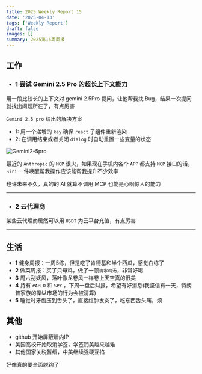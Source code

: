 ```yaml
---
title: 2025 Weekly Report 15
date: '2025-04-13'
tags: ['Weekly Report']
draft: false
images: []
summary: 2025第15周周报
---
```


<TOCInline toc={props.toc}/>

## 工作

- ### 1 尝试 Gemini 2.5 Pro 的超长上下文能力

用一段比较长的上下文对 gemini 2.5Pro 提问，让他帮我找 Bug，结果一次提问就找出问题所在了，有点厉害


`Gemini 2.5 pro` 给出的解决方案

- 1: 用一个递增的 `key` 确保 `react` 子组件重新渲染
- 2: 在调用结束或者关闭 `dialog` 时自动重置一些变量的状态

![Gemini2-5pro](/static/images/2025-w15/gemini2.5pro.png)


最近的 `Anthropic` 的 `MCP` 很火，如果现在手机内各个 `APP` 都支持 `MCP` 接口的话，`Siri` 一件唤醒帮我操作应该能帮我提升不少效率

也许未来不久，真的的 AI 就算不调用 MCP 也能是心啊惊人的能力

------------

- ### 2 云代理商

某些云代理商居然可以用 `USDT` 为云平台充值，有点厉害

------------



## 生活

- **1** 健身周报：一周5练，但是吃了肯德基和半个西瓜，感觉白练了
- **2** 做菜周报：买了只母鸡，做了一顿`清水鸡汤`，非常好喝
- **3** 周六刮妖风，落叶像龙卷风一样卷上天空真的很美
- **4** 持有 `#APLD` 和 `SPY` ，下周一盘后财报，希望有好消息(我坚信有一天，特朗普家族的操纵市场的行为会被清算)
- **5** 睡觉时牙齿压到舌头了，直接红肿发炎了，吃东西舌头痛，烦


## 其他

- github 开始屏蔽墙内IP
- 美国高校开始取消学签，学签润美越来越难
- 其他国家关税暂缓，中美继续强硬互掐

好像真的要全面脱钩了







